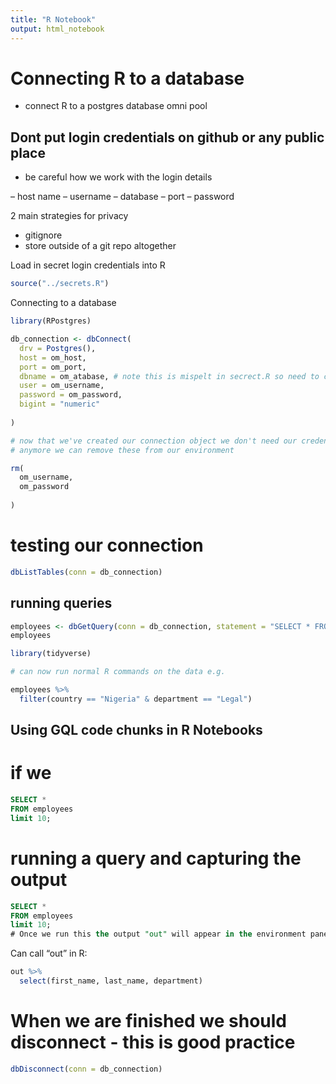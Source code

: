```yaml
---
title: "R Notebook"
output: html_notebook
---
```


# Connecting R to a database

- connect R to a postgres database omni pool

## Dont put login credentials on github or any public place

- be careful how we work with the login details

-- host name
-- username
-- database
-- port
-- password

2 main strategies for privacy

- gitignore
- store outside of a git repo altogether

Load in secret login credentials into R

```r
source("../secrets.R")
```

Connecting to a database

```r
library(RPostgres)

db_connection <- dbConnect(
  drv = Postgres(),
  host = om_host,
  port = om_port,
  dbname = om_atabase, # note this is mispelt in secrect.R so need to copy this missspelling over
  user = om_username,
  password = om_password,
  bigint = "numeric"
  
)

# now that we've created our connection object we don't need our credentials
# anymore we can remove these from our environment

rm(
  om_username,
  om_password
  
)

```

# testing our connection

```r
dbListTables(conn = db_connection)
```

## running queries

```r

employees <- dbGetQuery(conn = db_connection, statement = "SELECT * FROM employees;")
employees
```

```r
library(tidyverse)
```

```r

# can now run normal R commands on the data e.g.

employees %>% 
  filter(country == "Nigeria" & department == "Legal")

```

## Using GQL code chunks in R Notebooks

# if we 
```sql
SELECT * 
FROM employees
limit 10;
```

# running a query and capturing the output
```sql

SELECT * 
FROM employees
limit 10;
# Once we run this the output "out" will appear in the environment pane in the top right

```

Can call "out" in R:

```r
out %>% 
  select(first_name, last_name, department)
```


# When we are finished we should disconnect - this is good practice

```r
dbDisconnect(conn = db_connection)
```










